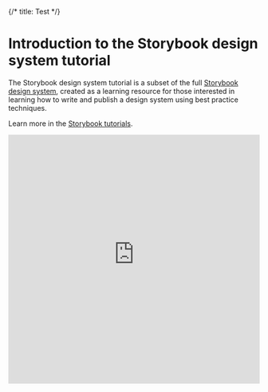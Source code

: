 {/*
title: Test
*/}

<Meta title="Test" />

# Introduction to the Storybook design system tutorial

The Storybook design system tutorial is a subset of the full [Storybook design system](https://github.com/storybookjs/design-system/), created as a learning resource for those interested in learning how to write and publish a design system using best practice techniques.
 
Learn more in the [Storybook tutorials](https://storybook.js.org/tutorials/).

<iframe
  src="https://shidoka-applications.netlify.app/?path=/story/components-button--button&full=1&shortcuts=false&singleStory=true"
  width="100%"      
  height="500"
  frameborder="0"
></iframe>
